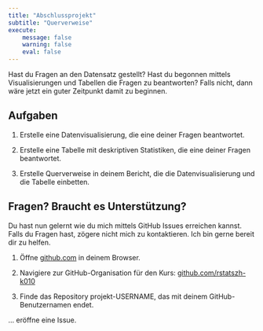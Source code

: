 ```yaml
---
title: "Abschlussprojekt"
subtitle: "Querverweise"
execute:
    message: false
    warning: false
    eval: false
---
```


Hast du Fragen an den Datensatz gestellt? Hast du begonnen mittels Visualisierungen und Tabellen die Fragen zu beantworten? Falls nicht, dann wäre jetzt ein guter Zeitpunkt damit zu beginnen. 

## Aufgaben

1. Erstelle eine Datenvisualisierung, die eine deiner Fragen beantwortet.

2. Erstelle eine Tabelle mit deskriptiven Statistiken, die eine deiner Fragen beantwortet.

3. Erstelle Querverweise in deinem Bericht, die die Datenvisualisierung und die Tabelle einbetten.

## Fragen? Braucht es Unterstützung?

Du hast nun gelernt wie du mich mittels GitHub Issues erreichen kannst. Falls du Fragen hast, zögere nicht mich zu kontaktieren. Ich bin gerne bereit dir zu helfen.

1. Öffne [github.com](https://github.com/) in deinem Browser.

2. Navigiere zur GitHub-Organisation für den Kurs: [github.com/rstatszh-k010](https://github.com/rstatszh-k010)

3. Finde das Repository [projekt-USERNAME]{.highlight-yellow}, das mit deinem GitHub-Benutzernamen endet.

... eröffne eine Issue.